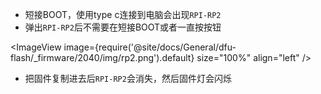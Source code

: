 

* 短接BOOT，使用type c连接到电脑会出现`RPI-RP2`
* 弹出`RPI-RP2`后不需要在短接BOOT或者一直按按钮

<ImageView image={require('@site/docs/General/dfu-flash/_firmware/2040/img/rp2.png').default} size="100%" align="left" />

* 把固件复制进去后`RPI-RP2`会消失，然后固件灯会闪烁